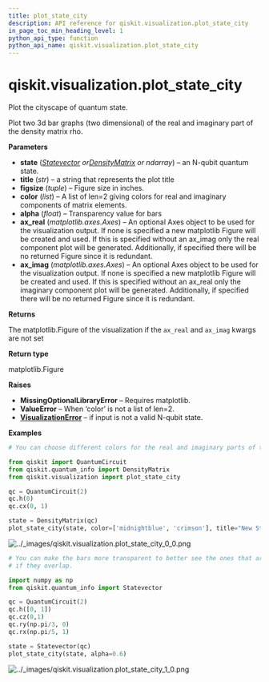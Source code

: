 ```yaml
---
title: plot_state_city
description: API reference for qiskit.visualization.plot_state_city
in_page_toc_min_heading_level: 1
python_api_type: function
python_api_name: qiskit.visualization.plot_state_city
---
```


# qiskit.visualization.plot\_state\_city

<Function id="qiskit.visualization.plot_state_city" github="https://github.com/qiskit/qiskit/tree/stable/0.21/qiskit/visualization/state_visualization.py" signature="plot_state_city(state, title='', figsize=None, color=None, alpha=1, ax_real=None, ax_imag=None, *, rho=None, filename=None)">
  Plot the cityscape of quantum state.

  Plot two 3d bar graphs (two dimensional) of the real and imaginary part of the density matrix rho.

  **Parameters**

  *   **state** ([*Statevector*](qiskit.quantum_info.Statevector "qiskit.quantum_info.Statevector")  *or*[*DensityMatrix*](qiskit.quantum_info.DensityMatrix "qiskit.quantum_info.DensityMatrix") *or ndarray*) – an N-qubit quantum state.
  *   **title** (*str*) – a string that represents the plot title
  *   **figsize** (*tuple*) – Figure size in inches.
  *   **color** (*list*) – A list of len=2 giving colors for real and imaginary components of matrix elements.
  *   **alpha** (*float*) – Transparency value for bars
  *   **ax\_real** (*matplotlib.axes.Axes*) – An optional Axes object to be used for the visualization output. If none is specified a new matplotlib Figure will be created and used. If this is specified without an ax\_imag only the real component plot will be generated. Additionally, if specified there will be no returned Figure since it is redundant.
  *   **ax\_imag** (*matplotlib.axes.Axes*) – An optional Axes object to be used for the visualization output. If none is specified a new matplotlib Figure will be created and used. If this is specified without an ax\_real only the imaginary component plot will be generated. Additionally, if specified there will be no returned Figure since it is redundant.

  **Returns**

  The matplotlib.Figure of the visualization if the `ax_real` and `ax_imag` kwargs are not set

  **Return type**

  matplotlib.Figure

  **Raises**

  *   **MissingOptionalLibraryError** – Requires matplotlib.
  *   **ValueError** – When ‘color’ is not a list of len=2.
  *   [**VisualizationError**](qiskit.visualization.VisualizationError "qiskit.visualization.VisualizationError") – if input is not a valid N-qubit state.

  **Examples**

  ```python
  # You can choose different colors for the real and imaginary parts of the density matrix.

  from qiskit import QuantumCircuit
  from qiskit.quantum_info import DensityMatrix
  from qiskit.visualization import plot_state_city

  qc = QuantumCircuit(2)
  qc.h(0)
  qc.cx(0, 1)

  state = DensityMatrix(qc)
  plot_state_city(state, color=['midnightblue', 'crimson'], title="New State City")
  ```

  ![../\_images/qiskit.visualization.plot\_state\_city\_0\_0.png](/images/api/qiskit/0.38/qiskit.visualization.plot_state_city_0_0.png)

  ```python
  # You can make the bars more transparent to better see the ones that are behind
  # if they overlap.

  import numpy as np
  from qiskit.quantum_info import Statevector

  qc = QuantumCircuit(2)
  qc.h([0, 1])
  qc.cz(0,1)
  qc.ry(np.pi/3, 0)
  qc.rx(np.pi/5, 1)

  state = Statevector(qc)
  plot_state_city(state, alpha=0.6)
  ```

  ![../\_images/qiskit.visualization.plot\_state\_city\_1\_0.png](/images/api/qiskit/0.38/qiskit.visualization.plot_state_city_1_0.png)
</Function>

